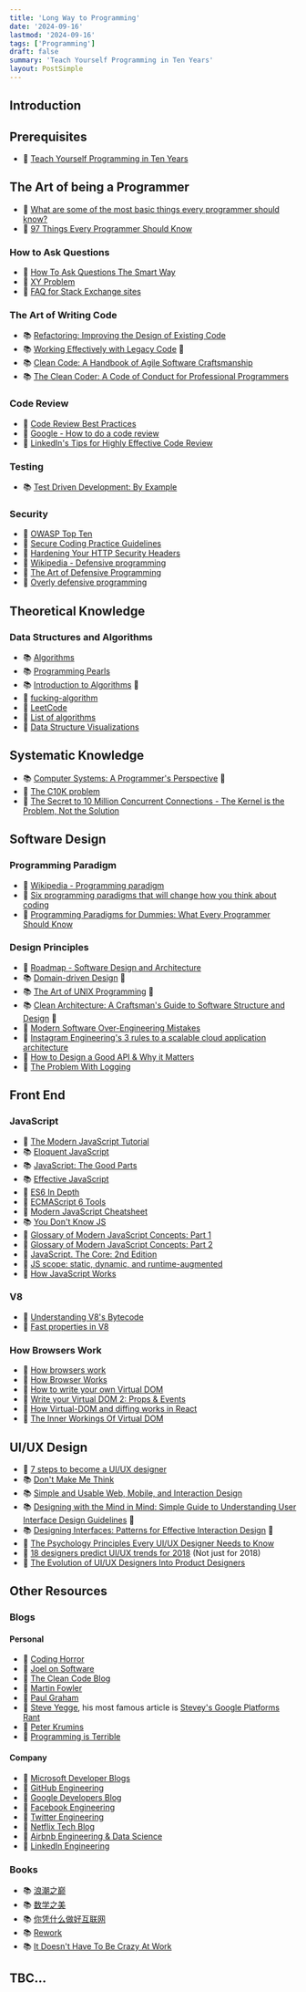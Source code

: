 ```yaml
---
title: 'Long Way to Programming'
date: '2024-09-16'
lastmod: '2024-09-16'
tags: ['Programming']
draft: false
summary: 'Teach Yourself Programming in Ten Years'
layout: PostSimple
---
```


## Introduction

<TOCInline toc={props.toc} exclude="Introduction" />

## Prerequisites

- 🔗 [Teach Yourself Programming in Ten Years](https://norvig.com/21-days.html)

## The Art of being a Programmer

- 🔗 [What are some of the most basic things every programmer should know?](https://www.quora.com/What-are-some-of-the-most-basic-things-every-programmer-should-know)
- 🔗 [97 Things Every Programmer Should Know](https://97-things-every-x-should-know.gitbooks.io/97-things-every-programmer-should-know/content/en/index.html)

### How to Ask Questions

- 🔗 [How To Ask Questions The Smart Way](http://www.catb.org/~esr/faqs/smart-questions.html)
- 🔗 [XY Problem](https://xyproblem.info/)
- 🔗 [FAQ for Stack Exchange sites](https://meta.stackexchange.com/questions/7931/faq-for-stack-exchange-sites)

### The Art of Writing Code

- 📚 [Refactoring: Improving the Design of Existing Code](https://www.amazon.com.au/Refactoring-Improving-Existing-Addison-Wesley-Signature-ebook/dp/B07LCM8RG2)
- 📚 [Working Effectively with Legacy Code](https://www.amazon.com.au/Working-Effectively-Legacy-Michael-Feathers/dp/0131177052) 👀
- 📚 [Clean Code: A Handbook of Agile Software Craftsmanship](https://www.amazon.com.au/Clean-Code-Handbook-Software-Craftsmanship-ebook/dp/B001GSTOAM)
- 📚 [The Clean Coder: A Code of Conduct for Professional Programmers](https://www.amazon.com.au/Clean-Coder-Conduct-Professional-Programmers-ebook/dp/B0050JLC9Y)

### Code Review

- 🔗 [Code Review Best Practices](https://blog.palantir.com/code-review-best-practices-19e02780015f)
- 🔗 [Google - How to do a code review](https://google.github.io/eng-practices/review/reviewer/)
- 🔗 [LinkedIn's Tips for Highly Effective Code Review](https://thenewstack.io/linkedin-code-review/)

### Testing

- 📚 [Test Driven Development: By Example](https://www.amazon.com.au/Test-Driven-Development-Kent-Beck/dp/0321146530)

### Security

- 🔗 [OWASP Top Ten](https://owasp.org/www-project-top-ten/)
- 🔗 [Secure Coding Practice Guidelines](https://security.berkeley.edu/secure-coding-practice-guidelines)
- 🔗 [Hardening Your HTTP Security Headers](https://www.keycdn.com/blog/http-security-headers)
- 🔗 [Wikipedia - Defensive programming](https://en.wikipedia.org/wiki/Defensive_programming)
- 🔗 [The Art of Defensive Programming](https://medium.com/@arumukherjee121/the-art-of-defensive-programming-62c6f22b2758)
- 🔗 [Overly defensive programming](https://medium.com/@vcarl/overly-defensive-programming-e7a1b3d234c2)

## Theoretical Knowledge

### Data Structures and Algorithms

- 📚 [Algorithms](https://www.amazon.com.au/Algorithms-Robert-Sedgewick/dp/032157351X)
- 📚 [Programming Pearls](https://www.amazon.com.au/Programming-Pearls-Jon-Bentley/dp/0201657880)
- 📚 [Introduction to Algorithms](https://www.amazon.com.au/Introduction-Algorithms-fourth-Thomas-Cormen/dp/026204630X) 👀
- 🔗 [fucking-algorithm](https://github.com/labuladong/fucking-algorithm/tree/english)
- 🔗 [LeetCode](https://leetcode.com/)
- 🔗 [List of algorithms](https://www.wikiwand.com/en/articles/List_of_algorithms)
- 🔗 [Data Structure Visualizations](https://www.cs.usfca.edu/~galles/visualization/Algorithms.html)

## Systematic Knowledge

- 📚 [Computer Systems: A Programmer's Perspective](https://www.amazon.com.au/Computer-Systems-Programmers-Randal-Bryant/dp/0134123832) 👀
- 🔗 [The C10K problem](http://www.kegel.com/c10k.html)
- 🔗 [The Secret to 10 Million Concurrent Connections - The Kernel is the Problem, Not the Solution](https://highscalability.com/the-secret-to-10-million-concurrent-connections-the-kernel-i/)

## Software Design

### Programming Paradigm

- 🔗 [Wikipedia - Programming paradigm](https://en.wikipedia.org/wiki/Programming_paradigm)
- 🔗 [Six programming paradigms that will change how you think about coding](https://www.ybrikman.com/writing/2014/04/09/six-programming-paradigms-that-will/)
- 🔗 [Programming Paradigms for Dummies: What Every Programmer Should Know](https://webperso.info.ucl.ac.be/~pvr/VanRoyChapter.pdf)

### Design Principles

- 🔗 [Roadmap - Software Design and Architecture](https://roadmap.sh/software-design-architecture)
- 📚 [Domain-driven Design](https://www.amazon.com.au/Domain-Driven-Design-Tackling-Complexity-Software/dp/0321125215) 👀
- 📚 [The Art of UNIX Programming](https://www.amazon.com.au/Art-UNIX-Programming-Eric-S-Raymond/dp/4048930680) 👀
- 📚 [Clean Architecture: A Craftsman's Guide to Software Structure and Design](https://www.amazon.com.au/Clean-Architecture-Craftsmans-Software-Structure/dp/0134494164) 👀
- 🔗 [Modern Software Over-Engineering Mistakes](https://medium.com/@rdsubhas/10-modern-software-engineering-mistakes-bc67fbef4fc8)
- 🔗 [Instagram Engineering's 3 rules to a scalable cloud application architecture](https://datastax.medium.com/instagram-engineerings-3-rules-to-a-scalable-cloud-application-architecture-c44afed31406)
- 🔗 [How to Design a Good API & Why it Matters](https://www.infoq.com/presentations/effective-api-design/)
- 🔗 [The Problem With Logging](https://blog.codinghorror.com/the-problem-with-logging/)

## Front End

### JavaScript

- 🔗 [The Modern JavaScript Tutorial](https://javascript.info/)
- 📚 [Eloquent JavaScript](https://eloquentjavascript.net/)
- 📚 [JavaScript: The Good Parts](https://www.amazon.com.au/JavaScript-Good-Parts-Douglas-Crockford/dp/0596517742)
- 📚 [Effective JavaScript](https://www.amazon.com.au/dp/0321812182)
- 🔗 [ES6 In Depth](https://hacks.mozilla.org/category/es6-in-depth/)
- 🔗 [ECMAScript 6 Tools](https://github.com/addyosmani/es6-tools)
- 🔗 [Modern JavaScript Cheatsheet](https://mbeaudru.github.io/modern-js-cheatsheet/)
- 📚 [You Don't Know JS](https://github.com/getify/You-Dont-Know-JS)
- 🔗 [Glossary of Modern JavaScript Concepts: Part 1](https://auth0.com/blog/glossary-of-modern-javascript-concepts/)
- 🔗 [Glossary of Modern JavaScript Concepts: Part 2](https://auth0.com/blog/glossary-of-modern-javascript-concepts-part-2/)
- 🔗 [JavaScript. The Core: 2nd Edition](https://codeburst.io/js-scope-static-dynamic-and-runtime-augmented-5abfee6223fe)
- 🔗 [JS scope: static, dynamic, and runtime-augmented](https://codeburst.io/js-scope-static-dynamic-and-runtime-augmented-5abfee6223fe)
- 🔗 [How JavaScript Works](https://medium.com/@zlatkov)

### V8

- 🔗 [Understanding V8's Bytecode](https://medium.com/dailyjs/understanding-v8s-bytecode-317d46c94775)
- 🔗 [Fast properties in V8](https://v8.dev/blog/fast-properties)

### How Browsers Work

- 🔗 [How browsers work](https://taligarsiel.com/Projects/howbrowserswork1.htm)
- 🔗 [How Browser Works](https://arvindr21.github.io/howBrowserWorks/#/)
- 🔗 [How to write your own Virtual DOM](https://medium.com/@deathmood/how-to-write-your-own-virtual-dom-ee74acc13060)
- 🔗 [Write your Virtual DOM 2: Props & Events](https://medium.com/@deathmood/write-your-virtual-dom-2-props-events-a957608f5c76)
- 🔗 [How Virtual-DOM and diffing works in React](https://medium.com/@gethylgeorge/how-virtual-dom-and-diffing-works-in-react-6fc805f9f84e)
- 🔗 [The Inner Workings Of Virtual DOM](https://rajaraodv.medium.com/the-inner-workings-of-virtual-dom-666ee7ad47cf)

## UI/UX Design

- 🔗 [7 steps to become a UI/UX designer](https://medium.com/nicole-the-designer/7-steps-to-become-a-ui-ux-designer-8beed7639a95)
- 📚 [Don't Make Me Think](https://www.amazon.com.au/Dont-Make-Think-Steve-Krug/dp/0321344758)
- 📚 [Simple and Usable Web, Mobile, and Interaction Design](https://www.amazon.com.au/Simple-Usable-Mobile-Interaction-Design-ebook/dp/B078HCC8QD)
- 📚 [Designing with the Mind in Mind: Simple Guide to Understanding User Interface Design Guidelines](https://www.amazon.com.au/dp/0124079148) 👀
- 📚 [Designing Interfaces: Patterns for Effective Interaction Design](https://www.amazon.com.au/Designing-Interfaces-3e-Jenifer-Tidwill/dp/1492051969) 👀
- 🔗 [The Psychology Principles Every UI/UX Designer Needs to Know](https://uxplanet.org/the-psychology-principles-every-ui-ux-designer-needs-to-know-24116fd65778)
- 🔗 [18 designers predict UI/UX trends for 2018](https://www.figma.com/blog/eighteen-designers-predict-ui-ux-trends-for-2018/) (Not just for 2018)
- 🔗 [The Evolution of UI/UX Designers Into Product Designers](https://medium.com/thinking-design/the-evolution-of-ui-ux-designers-into-product-designers-623e4e7eaab3)

## Other Resources

### Blogs

#### Personal

- 🔗 [Coding Horror](https://blog.codinghorror.com/)
- 🔗 [Joel on Software](https://www.joelonsoftware.com/)
- 🔗 [The Clean Code Blog](https://blog.cleancoder.com/)
- 🔗 [Martin Fowler](https://martinfowler.com/)
- 🔗 [Paul Graham](http://www.paulgraham.com/articles.html)
- 🔗 [Steve Yegge](https://sites.google.com/site/steveyegge2/blog-rants), his most famous article is [Stevey's Google Platforms Rant](https://gist.github.com/chitchcock/1281611)
- 🔗 [Peter Krumins](https://catonmat.net/)
- 🔗 [Programming is Terrible](https://programmingisterrible.com/)

#### Company

- 🔗 [Microsoft Developer Blogs](https://devblogs.microsoft.com/)
- 🔗 [GitHub Engineering](https://github.blog/engineering/)
- 🔗 [Google Developers Blog](https://developers.googleblog.com/)
- 🔗 [Facebook Engineering](https://engineering.fb.com/)
- 🔗 [Twitter Engineering](https://blog.twitter.com/engineering)
- 🔗 [Netflix Tech Blog](https://netflixtechblog.com/)
- 🔗 [Airbnb Engineering & Data Science](https://medium.com/airbnb-engineering)
- 🔗 [LinkedIn Engineering](https://engineering.linkedin.com/blog)

### Books

- 📚 [浪潮之巅](https://book.douban.com/subject/6709783/)
- 📚 [数学之美](https://book.douban.com/subject/10750155/)
- 📚 [你凭什么做好互联网](https://book.douban.com/subject/26915104/)
- 📚 [Rework](https://www.amazon.com.au/Rework-Jason-Fried/dp/0307463745)
- 📚 [It Doesn't Have To Be Crazy At Work](https://www.amazon.com.au/Doesnt-Have-Be-Crazy-Work/dp/0008323445)

## TBC...
